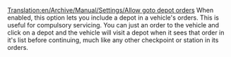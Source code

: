 [[Translation:en/Archive/Manual/Settings/Allow goto depot orders]]
When enabled, this option lets you include a depot in a vehicle's orders.  This is useful for compulsory servicing.  You can just an order to the vehicle and click on a depot and the vehicle will visit a depot when it sees that order in it's list before continuing, much like any other checkpoint or station in its orders.